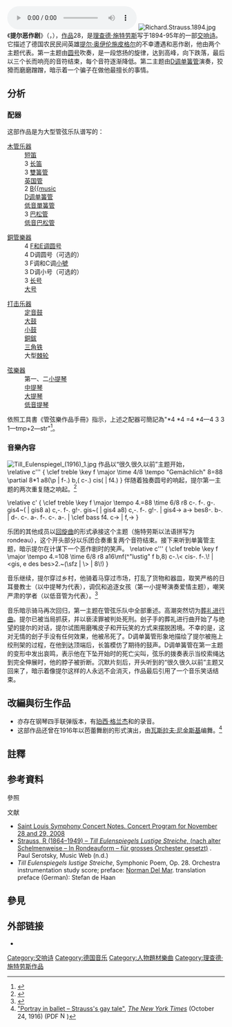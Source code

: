 {{NoteTA
|G1=Music
}}
[[File:Till_Eulenspiegel's_Merry_Pranks_-_United_States_Navy_Band.opus|right]]
[[File:Richard.Strauss.1894.jpg|thumb]]
《'''提尔恶作剧'''》（''{{lang-de|Till Eulenspiegels lustige Streiche}}''，{{IPA-de|tɪl ˈoʏ̯lənʃpiːɡl̩s ˈlʊstɪɡə ˈʃtraɪçə|pron}}），[[作品号|作品]]28，是[[理查德·施特劳斯|理查德·施特劳斯]]写于1894-95年的一部[[交响诗|交响诗]]。它描述了德国农民民间英雄[[捣蛋鬼提尔|提尔·奥伊伦施皮格尔]]的不幸遭遇和恶作剧，他由两个主题代表。第一主题由[[法国号|圆号]]吹奏，是一段悠扬的旋律，达到高峰，向下跌落，最后以三个长而响亮的音符结束，每个音符逐渐降低。第二主题由[[高音單簧管|D调单簧管]]演奏，狡猾而磨磨蹭蹭，暗示着一个骗子在做他最擅长的事情。

== 分析 ==
=== 配器 ===
这部作品是为大型管弦乐队谱写的：

{{col-begin}}
{{col-4}}
;[[木管乐器|木管乐器]]
:[[短笛|短笛]]
:3 [[长笛|长笛]]
:3 [[雙簧管|雙簧管]]
:[[英国管|英国管]]
:2 [[高音單簧管|B{{music]]
:[[高音單簧管|D调单簧管]]{{notetag|虽然原谱要求用D调单簧管演奏，但由于现在D调单簧管已很少演奏，所以这部分通常用E{{music|flat}}调单簧管演奏。}}
:[[低音單簧管|低音單簧管]]
:3 [[低音管|巴松管]]
:[[低音巴松管|低音巴松管]]

{{col-4}}
;[[銅管樂器|銅管樂器]]
:4 [[法國號|F和E调圆号]]
:4 D调圆号（可选的）{{notetag|施特劳斯将四个额外的圆号和三个额外的小号标记为“可选的”（''ad libitum''）。这些部分将由原来的额外的四名圆号手和三名小号手演奏。}}
:3 F调和C调[[小號|小號]]
:3 D调小号（可选的）{{notetag|見註釋2。}}
:3 [[长号|长号]]
:[[大号|大号]]

{{col-4}}
;[[打击乐器|打击乐器]]
:[[定音鼓|定音鼓]]
:[[大鼓|大鼓]]
:[[小鼓|小鼓]]
:[[銅鈸|銅鈸]]
:[[三角铁|三角铁]]
:大型[[棘轮_(乐器)|棘轮]]

{{col-4}}
;[[弦樂器|弦樂器]]
:第一、二[[小提琴|小提琴]]
:[[中提琴|中提琴]]
:[[大提琴|大提琴]]
:[[低音提琴|低音提琴]]
{{col-4}}
{{col-end}}

依照工具書《管弦樂作品手冊》指示，上述之配器可簡記為"*4 *4 =4 *4—4 3 3 1—tmp+2—str"<ref>{{Cite book|title=''ORCHESTRAL MUSIC: A Handbook.''|url=https://archive.org/details/orchestralmusic00dani|last=Daniels|first=David|publisher=Scarecrow Press, Inc.|year=1996|isbn=0-8108-3228-3|location=Lanham|pages=[https://archive.org/details/orchestralmusic00dani/page/n407 395]|edition=3rd ed.}}</ref>。

=== 音樂內容 ===
[[File:Till_Eulenspiegel_(1916)_1.jpg|thumb]]
作品以“很久很久以前”主题开始，<br><score vorbis="1"> \relative c''' { \clef treble \key f \major \time 4/8 \tempo "Gemächlich" 8=88 \partial 8*1 a8(\p | f-.) b,( c-.) cis( | f4.) } </score>伴随着独奏圆号的响起，提尔第一主题的两次重复随之响起。<ref name=sfsymphony>{{cite web|last1=Steinberg|first1=Michael|title=Strauss: Till Eulenspiegel's Merry Pranks, After the Old Rogue's Tale, Set in Rondo Form for Large Orchestra, Opus 28|url=http://www.sfsymphony.org/Watch-Listen-Learn/Read-Program-Notes/Program-Notes/STRAUSS-Till-Eulenspiegel’s-Merry-Pranks.aspx|website=San Francisco Symphony|accessdate=17 July 2014|archiveurl=https://web.archive.org/web/20131216160035/http://www.sfsymphony.org/Watch-Listen-Learn/Read-Program-Notes/Program-Notes/STRAUSS-Till-Eulenspiegel%E2%80%99s-Merry-Pranks.aspx|archivedate=16 December 2013}}</ref>

<score vorbis="1"> \relative c' { \clef treble \key f \major \tempo 4.=88 \time 6/8 r8 c-. f-. g-. gis4~( | gis8 a) c,-. f-. g!-. gis~( | gis4 a8) c,-. f-. g!-. | gis4-> a-> bes8-. b-. | d-. c-. a-. f-. c-. a-. | \clef bass f4. c-> | f,-> } </score>

乐团的其他成员以[[回旋曲|回旋曲]]的形式承接这个主题（施特劳斯以法语拼写为rondeau），这个开头部分以乐团合奏重复两个音符结束。接下来听到单簧管主题，暗示提尔在计谋下一个恶作剧时的笑声。
<score vorbis="1"> \relative c''' { \clef treble \key f \major \tempo 4.=108 \time 6/8 r8 a16\mf(^"lustig" f b,8) c-.\< cis-. f-.\! | <gis, e des bes>2.~(\sfz | <gis e des bes>\> | <a f c a>8\!) } </score>

音乐继续，提尔穿过乡村，他骑着马穿过市场，打乱了货物和器皿，取笑严格的日耳曼教士（以中提琴为代表），调侃和追逐女孩（第一小提琴演奏爱情主题），嘲笑严肃的学者（以低音管为代表）。<ref>{{Cite book|title=Richard Strauss: A Chronicle of the Early Years 1864-1898|last=Willi|first=Schuh|publisher=|year=|isbn=|location=|pages=397–398|quote=|via=}}</ref>

音乐暗示骑马再次回归，第一主题在管弦乐队中全部重述。高潮突然切为[[送葬進行曲|葬礼进行曲]]。提尔已被当局抓获，并以亵渎罪被判处死刑。刽子手的葬礼进行曲开始了与绝望的提尔的对话，提尔试图用磨嘴皮子和开玩笑的方式来摆脱困境。不幸的是，这对无情的刽子手没有任何效果，他被吊死了。D调单簧管形象地描绘了提尔被拖上绞刑架的过程，在他到达顶端后，长笛模仿了期待的鼓声。D调单簧管在第一主题的变形中发出哀鸣，表示他在下坠开始时的死亡尖叫，弦乐的拨奏表示当绞索绳达到完全伸展时，他的脖子被折断。沉默片刻后，开头听到的“很久很久以前”主题又回来了，暗示着像提尔这样的人永远不会消灭，作品最后引用了一个音乐笑话结束。

== 改編與衍生作品 ==
* 亦存在钢琴四手联弹版本，有[[珀西·格兰杰|珀西·格兰杰]]和{{tsl|en|Ralph Leopold|拉尔夫·利奥波德}}的录音。
* 这部作品还曾在1916年以芭蕾舞剧的形式演出，由[[瓦斯拉夫·弗米契·尼金斯基|瓦斯拉夫·尼金斯基]]编舞。<ref>[https://timesmachine.nytimes.com/timesmachine/1916/10/24/100224186.pdf "Portray in ballet – Strauss's gay tale"], ''[[The_New_York_Times|The New York Times]]'' (October 24, 1916) (PDF [[File:Nuvola-inspired_File_Icons_for_MediaWiki-fileicon-pdf.png|15px]])</ref>

== 註釋 ==
{{notefoot}}

== 参考資料 ==
;參照
{{Reflist}}

;文献
* [http://www.slso.org/notes/0809/11-28-2008.htm Saint Louis Symphony Concert Notes. Concert Program for November 28 and 29, 2008]{{Dead link|date=June 2018 |bot=InternetArchiveBot |fix-attempted=no }}
* [http://www.musicweb-international.com/Programme_Notes/rstrauss_till.htm Strauss, R (1864–1949) – ''Till Eulenspiegels Lustige Streiche'', (nach alter Schelmenweise – In Rondeauform – für grosses Orchester gesetzt)] {{Wayback|url=http://www.musicweb-international.com/Programme_Notes/rstrauss_till.htm |date=20201204140251 }}. Paul Serotsky, Music Web (n.d.)
* ''Till Eulenspiegels lustige Streiche'', Symphonic Poem, Op. 28. Orchestra instrumentation study score; preface: [[Norman_Del_Mar|Norman Del Mar]]. translation preface (German): Stefan de Haan {{ISBN|978-3-7957-6619-1}}

== 參見 ==
{{portal|古典音樂}}

== 外部链接 ==
* {{IMSLP2|work=Till Eulenspiegels lustige Streiche, Op.28 (Strauss, Richard)|cname=《提尔恶作剧》}}

{{Authority control}}
[[Category:交响诗|Category:交响诗]]
[[Category:德国音乐|Category:德国音乐]]
[[Category:人物題材樂曲|Category:人物題材樂曲]]
[[Category:理查德·施特劳斯作品|Category:理查德·施特劳斯作品]]